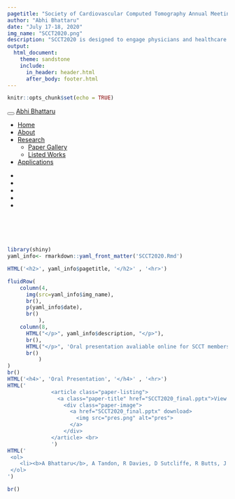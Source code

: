 ```yaml
---
pagetitle: "Society of Cardiovascular Computed Tomography Annual Meeting 2020"
author: "Abhi Bhattaru"
date: "July 17-18, 2020"
img_name: "SCCT2020.png"
description: "SCCT2020 is designed to engage physicians and healthcare professionals in a comprehensive exploration of the most current developments in the field of cardiovascular CT principles, methodologies, appropriateness criteria and clinical practice. Join world-class experts as they discuss they latest developments in CCT along with their predictions of where the field is going. View my oral presentation."
output: 
  html_document:
    theme: sandstone
    include:
      in_header: header.html
      after_body: footer.html
---
```


```r
knitr::opts_chunk$set(echo = TRUE)
```

```{=html}
<div class="navbar navbar-default  navbar-fixed-top" role="navigation">
  <div class="container">
    <div class="navbar-header">
      <button type="button" class="navbar-toggle collapsed" data-toggle="collapse" data-target="#navbar">
        <span class="icon-bar"></span>
        <span class="icon-bar"></span>
        <span class="icon-bar"></span>
      </button>
      <a class="navbar-brand" href="../../index.html">Abhi Bhattaru</a>
    </div>
    <div id="navbar" class="navbar-collapse collapse">
      <ul class="nav navbar-nav">
        <li>
  <a href="../../index.html">Home</a>
</li>
<li>
  <a href="../../about.html">About</a>
</li>
<li class="dropdown">
  <a href="#" class="dropdown-toggle" data-toggle="dropdown" role="button" aria-expanded="false">
    Research
     
    <span class="caret"></span>
  </a>
  <ul class="dropdown-menu" role="menu">
    <li>
      <a href="../../research.html">Paper Gallery</a>
    </li>
    <li>
      <a href="../../listed_works.html">Listed Works</a>
    </li>
  </ul>
</li>
<li>
  <a href="../../shiny.html">Applications</a>
</li>
      </ul>
      <ul class="nav navbar-nav navbar-right">
        <li>
  <a href="https://www.linkedin.com/in/abhijit-bhattaru-3693a9177">
    <span class="fa fa-linkedin fa-lg"></span>
     
  </a>
</li>
<li>
  <a href="https://scholar.google.com/citations?view_op=list_works&amp;hl=en&amp;authuser=1&amp;user=WJHf9fsAAAAJ">
    <span class="fa fa-graduation-cap fa-lg"></span>
     
  </a>
</li>
<li>
  <a href="https://www.researchgate.net/profile/Abhi_Bhattaru">
    <span class="fa fa fa fa-university fa-lg"></span>
     
  </a>
</li>
<li>
  <a href="https://github.com/abhimaster2001">
    <span class="fa fa-github fa-lg"></span>
     
  </a>
</li>
<li>
  <a href="mailto:abhi.bhattaru@gmail.com">
    <span class="fa fa-envelope fa-lg"></span>
     
  </a>
</li>
      </ul>
    </div><!--/.nav-collapse -->
  </div><!--/.container -->
</div><!--/.navbar -->

<style>
p{
  font-size: 15px;
  margin-bottom: .05em;
}
h2{
font-weight: 500;
}
h3{
font-weight: 500;
}
h4{
font-weight: 500;
}
hr{
border: 1px solid gray;
}
title{
display: none;
}
.paper-listing {
  position: relative;
  overflow: hidden;
}

.paper-listing:hover .paper-title {
  opacity: 1;
}

.paper-listing:hover .paper-image img {
  filter: blur(2px);
}

.paper-image img {
  filter: blur(0px);
  transition: filter 0.3s ease-in;
  transform: scale(1.1);
}

.paper-title {
  position: absolute;
  top: 0;
  left: 0;
  height: 100%;
  width: 100%;
  background: rgb(179, 0, 71);
   
  /* typographic styles */
  color: white;
  font-size: 1.5em;
  font-weight: bold;
  text-decoration: none;
   
  /* position the text centrally*/
  display: flex;
  align-items: center;
  justify-content: center;
  
  /* hide the title by default */
  opacity: 0;
  transition: opacity .5s;
  
  z-index: 1;
}

img {
  width: 100%;
  height: auto;
}

@media (hover: none) { 
  .paper-title {
    opacity: 1;
    background: none;
  }
  .paper-image img {
    filter: blur(0px);
  }
}

</style>

```


<br> <br> <br>

```r
library(shiny)
yaml_info<- rmarkdown::yaml_front_matter('SCCT2020.Rmd')

HTML('<h2>', yaml_info$pagetitle, '</h2>' , '<hr>')

fluidRow(
    column(4,
      img(src=yaml_info$img_name),
      br(),
      p(yaml_info$date),
      br()
          ),
    column(8,
      HTML("</p>", yaml_info$description, "</p>"),
      br(),
      HTML("</p>", 'Oral presentation avaliable online for SCCT members', "</p>"),
      br()
          )
)
br()
HTML('<h4>', 'Oral Presentation', '</h4>' , '<hr>')
HTML('
              <article class="paper-listing">
                <a class="paper-title" href="SCCT2020_final.pptx">View Presentation</a>
                  <div class="paper-image">
                    <a href="SCCT2020_final.pptx" download>
                      <img src="pres.png" alt="pres">
                    </a>
                  </div>
              </article> <br>
              ')
HTML('
 <ol>
    <li><b>A Bhattaru</b>, A Tandon, R Davies, D Sutcliffe, R Butts, J Dillenbeck, G Greil, T Hussain. Role of Computed Tomography in Pediatric Ventricular Assist Device Fitting. <a href="https://doi.org/10.1016/j.jcct.2020.06.047"><em>Journal of Cardiovascular Computed Tomography.</em> July 1, 2020. </a></li>
 </ol>
')

br()
```